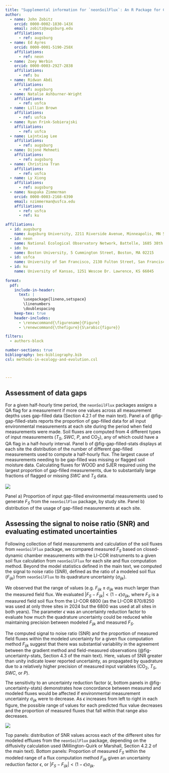 ```yaml
---
title: "Supplemental information for `neonSoilFlux`: An R Package for Continuous Sensor-Based Estimation of Soil CO~2~ Fluxes"
author: 
  - name: John Zobitz
    orcid: 0000-0002-1830-143X
    email: zobitz@augsburg.edu
    affiliations:
      - ref: augsburg 
  - name: Ed Ayres
    orcid: 0000-0001-5190-258X
    affiliations:
      - ref: neon 
  - name: Zoey Werbin
    orcid: 0000-0003-2927-2838
    affiliations:
      - ref: bu
  - name: Ridwan Abdi
    affiliations:
      - ref: augsburg 
  - name: Natalie Ashburner-Wright
    affiliations:
      - ref: usfca
  - name: Lillian Brown
    affiliations:
      - ref: usfca 
  - name: Ryan Frink-Sobierajski
    affiliations:
      - ref: usfca
  - name: Lajntxiag Lee
    affiliations:
      - ref: augsburg 
  - name: Dijonë Mehmeti
    affiliations:
      - ref: augsburg 
  - name: Christina Tran
    affiliations:
      - ref: usfca 
  - name: Ly Xiong
    affiliations:
      - ref: augsburg 
  - name: Naupaka Zimmerman
    orcid: 0000-0003-2168-6390
    email: nzimmerman@usfca.edu
    affiliations:
      - ref: usfca
      - ref: ku 

affiliations:
  - id: augsburg
    name: Augsburg University, 2211 Riverside Avenue, Minneapolis, MN 55454
  - id: neon
    name: National Ecological Observatory Network, Battelle, 1685 38th Street, Suite 100, Boulder, CO 80301
  - id: bu
    name: Boston University, 5 Cummington Street, Boston, MA 02215
  - id: usfca
    name: University of San Francisco, 2130 Fulton Street, San Francisco, CA 94117
  - id: ku
    name: University of Kansas, 1251 Wescoe Dr. Lawrence, KS 66045
    
format:
  pdf:
    include-in-header:
      text: |
        \usepackage{lineno,setspace}
        \linenumbers
        \doublespacing
    keep-tex: true
    header-includes:
      - \renewcommand{\figurename}{Figure}
      - \renewcommand{\thefigure}{S\arabic{figure}}

filters:
  - authors-block

number-sections: true
bibliography: bes-bibliography.bib
csl: methods-in-ecology-and-evolution.csl



---
```





## Assessment of data gaps

For a given half-hourly time period, the `neonSoilFlux` packages assigns a QA flag for a measurement if more one values across all measurement depths uses gap-filled data (Section 4.2.1 of the main text). Panel a of @fig-gap-filled-stats reports the proportion of gap-filled data for all input environmental measurements at each site during the period when field measurements were made. Soil fluxes are computed from 4 different types of input measurements ($T_{S}$, $SWC$, $P$, and CO$_{2}$), any of which could have a QA flag in a half-hourly interval. Panel b of @fig-gap-filled-stats displays at each site the distribution of the number of different gap-filled measurements used to compute a half-hourly flux. The largest cause of measurements needing to be gap-filled was missing or flagged soil moisture data. Calculating fluxes for WOOD and SJER required using the largest proportion of gap-filled measurements, due to substantially large fractions of flagged or missing $SWC$ and $T_{S}$ data.

::: {#fig-gap-filled-stats}
![](figures/gap-filled-stats.png)

Panel a) Proportion of input gap-filled environmental measurements used to generate $F_{S}$ from the `neonSoilFlux` package, by study site. Panel b) distribution of the usage of gap-filled measurements at each site.
:::

## Assessing the signal to noise ratio (SNR) and evaluating estimated uncertainties

Following collection of field measurements and calculation of the soil fluxes from `neonSoilFlux` package, we compared measured $F_{S}$ based on closed-dynamic chamber measurements with the LI-COR instruments to a given soil flux calculation from `neonSoilFlux` for each site and flux computation method. Beyond the model statistics defined in the main text, we computed the signal to noise ratio (SNR), defined as the ratio of a modeled soil flux ($F_{ijk}$) from `neonSoilFlux` to its quadrature uncertainty ($\sigma_{ijk}$).

We observed that the range of values (e.g. $F_{ijk} \pm \sigma_{ijk}$ was much larger than the measured field flux. We evaluated $| F_{S} - F_{ijk} | < (1-\epsilon) \sigma_{ijk}$, where $F_{S}$ is a measured field soil flux from the LI-COR 6800 (as the LI-COR 870/8250 was used at only three sites in 2024 but the 6800 was used at all sites in both years). The parameter $\epsilon$ was an uncertainty reduction factor to evaluate how much the quadrature uncertainty could be reduced while maintaining precision between modeled $F_{ijk}$ and measured $F_{S}$.


The computed signal to noise ratio (SNR) and the proportion of measured field fluxes within the modeled uncertainty for a given flux computation method $F_{ijk}$ suggest that there was substantial variability in the agreement between the gradient method and field-measured observations (@fig-uncertainty-stats, Section 4.3 of the main text). Here, values of SNR greater than unity indicate lower reported uncertainty, as propagated by quadrature due to a relatively higher precision of measured input variables (CO$_{2}$, $T_{S}$, $SWC$, or $P$).

The sensitivity to an uncertainty reduction factor ($\epsilon$, bottom panels in @fig-uncertainty-stats) demonstrates how concordance between measured and modeled fluxes would be affected if environmental measurement uncertainty $\sigma_{ijk}$ were to decrease. As $\epsilon$ increases from left to right in each figure, the possible range of values for each predicted flux value decreases and the proportion of measured fluxes that fall within that range also decreases.

::: {#fig-uncertainty-stats}
![](figures/uncertainty-stats.png)

Top panels: distribution of SNR values across each of the different sites for modeled effluxes from the `neonSoilFlux` package, depending on the diffusivity calculation used (Millington-Quirk or Marshall, Section 4.2.2 of the main text). Bottom panels: Proportion of measured $F_{S}$ within the modeled range of a flux computation method $F_{ijk}$ given an uncertainty reduction factor $\epsilon$, or $| F_{S} - F_{ijk} | < (1-\epsilon) \sigma_{ijk}$.
:::

